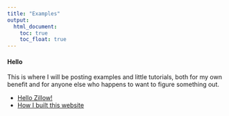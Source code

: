 ```yaml
---
title: "Examples"
output: 
  html_document:
    toc: true
    toc_float: true
---
```


#### Hello 
This is where I will be posting examples and little tutorials, both for my own benefit and for anyone else who happens to want to figure something out.

* [Hello Zillow!](articles/hello_zillow.html)
* [How I built this website](github_pages.html)



